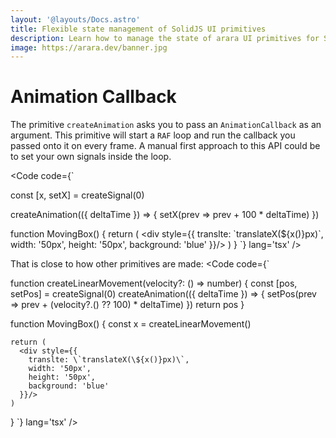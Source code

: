 ```yaml
---
layout: '@layouts/Docs.astro'
title: Flexible state management of SolidJS UI primitives
description: Learn how to manage the state of arara UI primitives for SolidJS.
image: https://arara.dev/banner.jpg
---
```



# Animation Callback

The primitive `createAnimation` asks you to pass an `AnimationCallback` as an argument. This primitive will start a `RAF` loop and run the callback you passed onto it on every frame. A manual first approach to this API could be to set your own signals inside the loop.

<Code code={`

const [x, setX] = createSignal(0)

createAnimation(({ deltaTime }) => {
    setX(prev => prev + 100 * deltaTime)
})

function MovingBox() {
    return (
      <div style={{
        translte: \`translateX(\${x()}px)\`,
        width: '50px',
        height: '50px',
        background: 'blue'
      }}/>
    )
}
`} lang='tsx' />

That is close to how other primitives are made:
<Code code={`

function createLinearMovement(velocity?: () => number) {
    const [pos, setPos] = createSignal(0)
    createAnimation(({ deltaTime }) => {
        setPos(prev => prev + (velocity?.() ?? 100) * deltaTime)
    })
    return pos
}

function MovingBox() {
    const x = createLinearMovement()

    return (
      <div style={{
        translte: \`translateX(\${x()}px)\`,
        width: '50px',
        height: '50px',
        background: 'blue'
      }}/>
    )
}
`} lang='tsx' />
